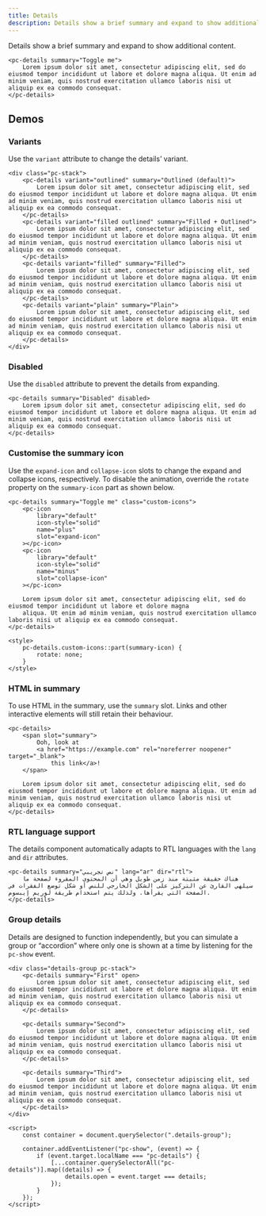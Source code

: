 ```yaml
---
title: Details
description: Details show a brief summary and expand to show additional content.
---
```


Details show a brief summary and expand to show additional content.

```demo:open
<pc-details summary="Toggle me">
    Lorem ipsum dolor sit amet, consectetur adipiscing elit, sed do eiusmod tempor incididunt ut labore et dolore magna aliqua. Ut enim ad minim veniam, quis nostrud exercitation ullamco laboris nisi ut aliquip ex ea commodo consequat.
</pc-details>
```

## Demos

### Variants

Use the `variant` attribute to change the details’ variant.

```demo
<div class="pc-stack">
    <pc-details variant="outlined" summary="Outlined (default)">
        Lorem ipsum dolor sit amet, consectetur adipiscing elit, sed do eiusmod tempor incididunt ut labore et dolore magna aliqua. Ut enim ad minim veniam, quis nostrud exercitation ullamco laboris nisi ut aliquip ex ea commodo consequat.
    </pc-details>
    <pc-details variant="filled outlined" summary="Filled + Outlined">
        Lorem ipsum dolor sit amet, consectetur adipiscing elit, sed do eiusmod tempor incididunt ut labore et dolore magna aliqua. Ut enim ad minim veniam, quis nostrud exercitation ullamco laboris nisi ut aliquip ex ea commodo consequat.
    </pc-details>
    <pc-details variant="filled" summary="Filled">
        Lorem ipsum dolor sit amet, consectetur adipiscing elit, sed do eiusmod tempor incididunt ut labore et dolore magna aliqua. Ut enim ad minim veniam, quis nostrud exercitation ullamco laboris nisi ut aliquip ex ea commodo consequat.
    </pc-details>
    <pc-details variant="plain" summary="Plain">
        Lorem ipsum dolor sit amet, consectetur adipiscing elit, sed do eiusmod tempor incididunt ut labore et dolore magna aliqua. Ut enim ad minim veniam, quis nostrud exercitation ullamco laboris nisi ut aliquip ex ea commodo consequat.
    </pc-details>
</div>
```

### Disabled

Use the `disabled` attribute to prevent the details from expanding.

```demo
<pc-details summary="Disabled" disabled>
    Lorem ipsum dolor sit amet, consectetur adipiscing elit, sed do eiusmod tempor incididunt ut labore et dolore magna aliqua. Ut enim ad minim veniam, quis nostrud exercitation ullamco laboris nisi ut aliquip ex ea commodo consequat.
</pc-details>
```

### Customise the summary icon

Use the `expand-icon` and `collapse-icon` slots to change the expand and collapse icons, respectively. To disable the animation, override the `rotate` property on the `summary-icon` part as shown below.

```demo
<pc-details summary="Toggle me" class="custom-icons">
    <pc-icon
        library="default"
        icon-style="solid"
        name="plus"
        slot="expand-icon"
    ></pc-icon>
    <pc-icon
        library="default"
        icon-style="solid"
        name="minus"
        slot="collapse-icon"
    ></pc-icon>

    Lorem ipsum dolor sit amet, consectetur adipiscing elit, sed do eiusmod tempor incididunt ut labore et dolore magna
    aliqua. Ut enim ad minim veniam, quis nostrud exercitation ullamco laboris nisi ut aliquip ex ea commodo consequat.
</pc-details>

<style>
    pc-details.custom-icons::part(summary-icon) {
        rotate: none;
    }
</style>
```

### HTML in summary

To use HTML in the summary, use the `summary` slot. Links and other interactive elements will still retain their behaviour.

```demo
<pc-details>
    <span slot="summary">
        Ooh, look at
        <a href="https://example.com" rel="noreferrer noopener" target="_blank">
            this link</a>!
    </span>

    Lorem ipsum dolor sit amet, consectetur adipiscing elit, sed do eiusmod tempor incididunt ut labore et dolore magna aliqua. Ut enim ad minim veniam, quis nostrud exercitation ullamco laboris nisi ut aliquip ex ea commodo consequat.
</pc-details>
```

### RTL language support

The details component automatically adapts to RTL languages with the `lang` and `dir` attributes.

```demo
<pc-details summary="نص تجريبي" lang="ar" dir="rtl">
    هناك حقيقة مثبتة منذ زمن طويل وهي أن المحتوى المقروء لصفحة ما سيلهي القارئ عن التركيز على الشكل الخارجي للنص أو شكل توضع الفقرات في الصفحة التي يقرأها. ولذلك يتم استخدام طريقة لوريم إيبسوم.
</pc-details>
```

### Group details

Details are designed to function independently, but you can simulate a group or “accordion” where only one is shown at a time by listening for the `pc-show` event.

```demo
<div class="details-group pc-stack">
    <pc-details summary="First" open>
        Lorem ipsum dolor sit amet, consectetur adipiscing elit, sed do eiusmod tempor incididunt ut labore et dolore magna aliqua. Ut enim ad minim veniam, quis nostrud exercitation ullamco laboris nisi ut aliquip ex ea commodo consequat.
    </pc-details>

    <pc-details summary="Second">
        Lorem ipsum dolor sit amet, consectetur adipiscing elit, sed do eiusmod tempor incididunt ut labore et dolore magna aliqua. Ut enim ad minim veniam, quis nostrud exercitation ullamco laboris nisi ut aliquip ex ea commodo consequat.
    </pc-details>

    <pc-details summary="Third">
        Lorem ipsum dolor sit amet, consectetur adipiscing elit, sed do eiusmod tempor incididunt ut labore et dolore magna aliqua. Ut enim ad minim veniam, quis nostrud exercitation ullamco laboris nisi ut aliquip ex ea commodo consequat.
    </pc-details>
</div>

<script>
    const container = document.querySelector(".details-group");

    container.addEventListener("pc-show", (event) => {
        if (event.target.localName === "pc-details") {
            [...container.querySelectorAll("pc-details")].map((details) => {
                details.open = event.target === details;
            });
        }
    });
</script>
```
